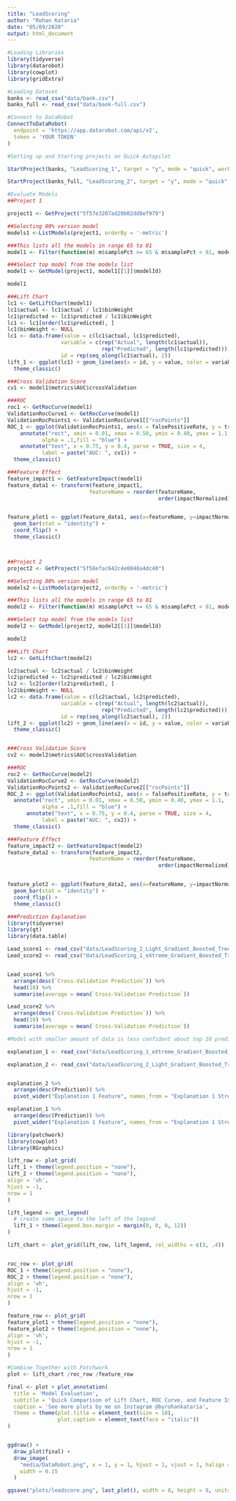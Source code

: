 ```yaml
---
title: "LeadScoring"
author: "Rohan Kataria"
date: "05/09/2020"
output: html_document
---
```


```r
#Loading Libraries
library(tidyverse)
library(datarobot)
library(cowplot)
library(gridExtra)

#Loading Dataset
banks <- read_csv("data/bank.csv")
banks_full <- read_csv("data/bank-full.csv")
```
```r
#Connect to DataRobot
ConnectToDataRobot(
  endpoint = 'https://app.datarobot.com/api/v2',
  token = 'YOUR TOKEN'
)

#Setting up and Starting projects on Quick Autopilot

StartProject(banks, "LeadScoring_1", target = "y", mode = "quick", workerCount = 8)

StartProject(banks_full, "LeadScoring_2", target = "y", mode = "quick", workerCount = 8)

```

```r

#Evaluate Models
##Project 1

project1 <- GetProject("5f57e3207ad20b02dd8ef979")

##Selecting 80% version model
models1 <-ListModels(project1, orderBy = '-metric')

###This lists all the models in range 65 to 81
model1 <- Filter(function(m) m$samplePct >= 65 & m$samplePct < 81, models1)

###Select top model from the models list
model1 <- GetModel(project1, model1[[1]]$modelId)

model1

###Lift Chart
lc1 <- GetLiftChart(model1)
lc1$actual <- lc1$actual / lc1$binWeight
lc1$predicted <- lc1$predicted / lc1$binWeight
lc1 <- lc1[order(lc1$predicted), ]
lc1$binWeight <- NULL
lc1 <- data.frame(value = c(lc1$actual, lc1$predicted),
                 variable = c(rep("Actual", length(lc1$actual)),
                              rep("Predicted", length(lc1$predicted))),
                 id = rep(seq_along(lc1$actual), 2))
lift_1 <- ggplot(lc1) + geom_line(aes(x = id, y = value, color = variable)) +
  theme_classic()

###Cross Validation Score
cv1 <- model1$metrics$AUC$crossValidation

###ROC
roc1 <- GetRocCurve(model1)
ValidationRocCurve1 <- GetRocCurve(model1)
ValidationRocPoints1 <- ValidationRocCurve1[["rocPoints"]]
ROC_1 <- ggplot(ValidationRocPoints1, aes(x = falsePositiveRate, y = truePositiveRate)) + geom_line() +
    annotate("rect", xmin = 0.01, xmax = 0.50, ymin = 0.40, ymax = 1.1,
           alpha = .1,fill = "blue") +
    annotate("text", x = 0.75, y = 0.4, parse = TRUE, size = 4,
           label = paste("AUC: ", cv1)) +
  theme_classic()

###Feature Effect
feature_impact1 <- GetFeatureImpact(model1)
feature_data1 <- transform(feature_impact1,
                          featureName = reorder(featureName, 
                                                order(impactNormalized)))


feature_plot1 <- ggplot(feature_data1, aes(x=featureName, y=impactNormalized)) + 
  geom_bar(stat = "identity") +
  coord_flip() +
  theme_classic()



##Project 2
project2 <- GetProject("5f58efac642c4e0048a4dc40")

##Selecting 80% version model
models2 <-ListModels(project2, orderBy = '-metric')

###This lists all the models in range 65 to 81
model2 <- Filter(function(m) m$samplePct >= 65 & m$samplePct < 81, models2)

###Select top model from the models list
model2 <- GetModel(project2, model2[[1]]$modelId)

model2

###Lift Chart
lc2 <- GetLiftChart(model2)

lc2$actual <- lc2$actual / lc2$binWeight
lc2$predicted <- lc2$predicted / lc2$binWeight
lc2 <- lc2[order(lc2$predicted), ]
lc2$binWeight <- NULL
lc2 <- data.frame(value = c(lc2$actual, lc2$predicted),
                 variable = c(rep("Actual", length(lc2$actual)),
                              rep("Predicted", length(lc2$predicted))),
                 id = rep(seq_along(lc2$actual), 2))
lift_2 <- ggplot(lc2) + geom_line(aes(x = id, y = value, color = variable)) +
  theme_classic()


###Cross Validation Score
cv2 <- model2$metrics$AUC$crossValidation

###ROC
roc2 <- GetRocCurve(model2)
ValidationRocCurve2 <- GetRocCurve(model2)
ValidationRocPoints2 <- ValidationRocCurve2[["rocPoints"]]
ROC_2 <- ggplot(ValidationRocPoints2, aes(x = falsePositiveRate, y = truePositiveRate)) + geom_line() +
  annotate("rect", xmin = 0.01, xmax = 0.50, ymin = 0.40, ymax = 1.1,
           alpha = .1,fill = "blue") +
      annotate("text", x = 0.75, y = 0.4, parse = TRUE, size = 4,
           label = paste("AUC: ", cv2)) +
  theme_classic()

###Feature Effect
feature_impact2 <- GetFeatureImpact(model2)
feature_data2 <- transform(feature_impact2,
                          featureName = reorder(featureName, 
                                                order(impactNormalized)))


feature_plot2 <- ggplot(feature_data2, aes(x=featureName, y=impactNormalized)) + 
  geom_bar(stat = "identity") +
  coord_flip() +
  theme_classic()


```


```r
###Prediction Explanation
library(tidyverse)
library(gt)
library(data.table)

Lead_score1 <- read_csv("data/LeadScoring_2_Light_Gradient_Boosted_Trees_Classifier_with_Early_(75)_80.0_Informative_Features.csv")
Lead_score2 <- read_csv("data/LeadScoring_1_eXtreme_Gradient_Boosted_Trees_Classifier_(74)_80.0_Informative_Features.csv")


Lead_score1 %>%
  arrange(desc(`Cross-Validation Prediction`)) %>%
  head(10) %>%
  summarise(average = mean(`Cross-Validation Prediction`))

Lead_score2 %>%
  arrange(desc(`Cross-Validation Prediction`)) %>%
  head(10) %>%
  summarise(average = mean(`Cross-Validation Prediction`))

#Model with smaller amount of data is less confident about top 10 prediction of model vs model with more data

explanation_1 <- read_csv("data/LeadScoring_1_eXtreme_Gradient_Boosted_Trees_Classifier_(74)_80.0_Informative_Features_PE_3_lt_0.004_gt_0.336.csv")

explanation_2 <- read_csv("data/LeadScoring_2_Light_Gradient_Boosted_Trees_Classifier_with_Early_(75)_80.0_Informative_Features_PE_3_lt_0.002_gt_0.426.csv")


explanation_2 %>%
  arrange(desc(Prediction)) %>%
  pivot_wider("Explanation 1 Feature", names_from = "Explanation 1 Strength", values_from ="Explanation 1 Value")

explanation_1 %>%
  arrange(desc(Prediction)) %>%
  pivot_wider("Explanation 1 Feature", names_from = "Explanation 1 Strength", values_from ="Explanation 1 Value")

```
```r
library(patchwork)
library(cowplot)
library(RGraphics)

lift_row <- plot_grid(
lift_1 + theme(legend.position = "none"),
lift_2 + theme(legend.position = "none"),
align = 'vh',
hjust = -1,
nrow = 1
) 

lift_legend <- get_legend(
  # create some space to the left of the legend
  lift_1 + theme(legend.box.margin = margin(0, 0, 0, 12))
)

lift_chart <- plot_grid(lift_row, lift_legend, rel_widths = c(3, .4))


roc_row <- plot_grid(
ROC_1 + theme(legend.position = "none"),
ROC_2 + theme(legend.position = "none"),
align = 'vh',
hjust = -1,
nrow = 1
)

feature_row <- plot_grid(
feature_plot1 + theme(legend.position = "none"),
feature_plot2 + theme(legend.position = "none"),
align = 'vh',
hjust = -1,
nrow = 1
)

#Combine Together with Patchwork
plot <- lift_chart /roc_row /feature_row

final <- plot + plot_annotation(
  title = 'Model Evaluation',
  subtitle = 'Quick Comparison of Lift Chart, ROC Curve, and Feature Importance for Two different Projects',
  caption = 'See more plots by me on Instagram @byrohankataria',
  theme = theme(plot.title = element_text(size = 18),
                plot.caption = element_text(face = "italic"))
)


ggdraw() +
  draw_plot(final) +
  draw_image(
    "media/DataRobot.png", x = 1, y = 1, hjust = 1, vjust = 1, halign = 1, valign = 1,
    width = 0.15
  )

ggsave("plots/leadscore.png", last_plot(), width = 8, height = 8, units = "in")



```

